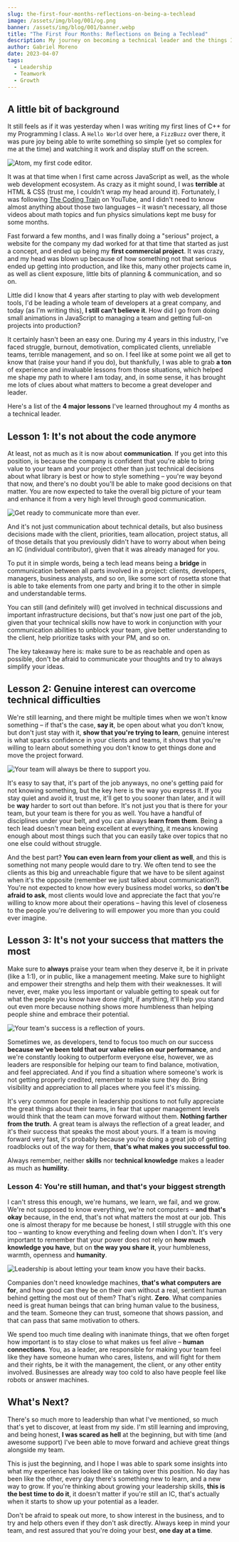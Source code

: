 ```yaml
---
slug: the-first-four-months-reflections-on-being-a-techlead
image: /assets/img/blog/001/og.png
banner: /assets/img/blog/001/banner.webp
title: "The First Four Months: Reflections on Being a Techlead"
description: My journey on becoming a technical leader and the things I've learned so far.
author: Gabriel Moreno
date: 2023-04-07
tags:
  - Leadership
  - Teamwork
  - Growth
---
```


## A little bit of background

It still feels as if it was yesterday when I was writing my first lines of C++ for my Programming I class. A `Hello World` over here, a `FizzBuzz` over there, it was pure joy being able to write something so simple (yet so complex for me at the time) and watching it work and display stuff on the screen.

![Atom, my first code editor.](/assets/img/blog/001/atom.webp)

It was at that time when I first came across JavaScript as well, as the whole web development ecosystem. As crazy as it might sound, I was **terrible** at HTML & CSS (trust me, I couldn't wrap my head around it). Fortunately, I was following [The Coding Train](https://www.youtube.com/@TheCodingTrain) on YouTube, and I didn't need to know almost anything about those two languages – it wasn't necessary, all those videos about math topics and fun physics simulations kept me busy for some months.

Fast forward a few months, and I was finally doing a "serious" project, a website for the company my dad worked for at that time that started as just a concept, and ended up being my **first commercial project**. It was crazy, and my head was blown up because of how something not that serious ended up getting into production, and like this, many other projects came in, as well as client exposure, little bits of planning & communication, and so on.

Little did I know that 4 years after starting to play with web development tools, I'd be leading a whole team of developers at a great company, and today (as I'm writing this), **I still can't believe it**. How did I go from doing small animations in JavaScript to managing a team and getting full-on projects into production?

It certainly hasn't been an easy one. During my 4 years in this industry, I've faced struggle, burnout, demotivation, complicated clients, unreliable teams, terrible management, and so on. I feel like at some point we all get to know that (raise your hand if you do), but thankfully, I was able to grab **a ton** of experience and invaluable lessons from those situations, which helped me shape my path to where I am today, and, in some sense, it has brought me lots of clues about what matters to become a great developer and leader.

Here's a list of the **4 major lessons** I've learned throughout my 4 months as a technical leader.

## Lesson 1: It's not about the code anymore

At least, not as much as it is now about **communication**. If you get into this position, is because the company is confident that you're able to bring value to your team and your project other than just technical decisions about what library is best or how to style something – you're way beyond that now, and there's no doubt you'll be able to make good decisions on that matter. You are now expected to take the overall big picture of your team and enhance it from a very high level through good communication.

![Get ready to communicate more than ever.](/assets/img/blog/001/communication.webp)

And it's not just communication about technical details, but also business decisions made with the client, priorities, team allocation, project status, all of those details that you previously didn't have to worry about when being an IC (individual contributor), given that it was already managed for you.

To put it in simple words, being a tech lead means being a **bridge** in communication between all parts involved in a project: clients, developers, managers, business analysts, and so on, like some sort of rosetta stone that is able to take elements from one party and bring it to the other in simple and understandable terms.

You can still (and definitely will) get involved in technical discussions and important infrastructure decisions, but that's now just one part of the job, given that your technical skills now have to work in conjunction with your communication abilities to unblock your team, give better understanding to the client, help prioritize tasks with your PM, and so on.

The key takeaway here is: make sure to be as reachable and open as possible, don't be afraid to communicate your thoughts and try to always simplify your ideas.

## Lesson 2: Genuine interest can overcome technical difficulties

We're still learning, and there might be multiple times when we won't know something – if that's the case, **say it**, be open about what you don't know, but don't just stay with it, **show that you're trying to learn**, genuine interest is what sparks confidence in your clients and teams, it shows that you're willing to learn about something you don't know to get things done and move the project forward.

![Your team will always be there to support you.](/assets/img/blog/001/team.webp)

It's easy to say that, it's part of the job anyways, no one's getting paid for not knowing something, but the key here is the way you express it. If you stay quiet and avoid it, trust me, it'll get to you sooner than later, and it will be **way** harder to sort out than before. It's not just you that is there for your team, but your team is there for you as well. You have a handful of disciplines under your belt, and you can always **learn from them**. Being a tech lead doesn't mean being excellent at everything, it means knowing enough about most things such that you can easily take over topics that no one else could without struggle.

And the best part? **You can even learn from your client as well**, and this is something not many people would dare to try. We often tend to see the clients as this big and unreachable figure that we have to be silent against when it's the opposite (remember we just talked about communication?). You're not expected to know how every business model works, so **don't be afraid to ask**, most clients would love and appreciate the fact that you're willing to know more about their operations – having this level of closeness to the people you're delivering to will empower you more than you could ever imagine.

## Lesson 3: It's not your success that matters the most

Make sure to **always** praise your team when they deserve it, be it in private (like a 1:1), or in public, like a management meeting. Make sure to highlight and empower their strengths and help them with their weaknesses. It will never, ever, make you less important or valuable getting to speak out for what the people you know have done right, if anything, it'll help you stand out even more because nothing shows more humbleness than helping people shine and embrace their potential.

![Your team's success is a reflection of yours.](/assets/img/blog/001/success.webp)

Sometimes we, as developers, tend to focus too much on our success **because we've been told that our value relies on our performance**, and we're constantly looking to outperform everyone else, however, we as leaders are responsible for helping our team to find balance, motivation, and feel appreciated. And if you find a situation where someone's work is not getting properly credited, remember to make sure they do. Bring visibility and appreciation to all places where you feel it's missing.

It's very common for people in leadership positions to not fully appreciate the great things about their teams, in fear that upper management levels would think that the team can move forward without them. **Nothing farther from the truth**. A great team is always the reflection of a great leader, and it's their success that speaks the most about yours. If a team is moving forward very fast, it's probably because you're doing a great job of getting roadblocks out of the way for them, **that's what makes you successful too**.

Always remember, neither **skills** nor **technical knowledge** makes a leader as much as **humility**.

### Lesson 4: You're still human, and that's your biggest strength

I can't stress this enough, we're humans, we learn, we fail, and we grow. We're not supposed to know everything, we're not computers – **and that's okay** because, in the end, that's not what matters the most at our job. This one is almost therapy for me because be honest, I still struggle with this one too – wanting to know everything and feeling down when I don't. It's very important to remember that your power does not rely on **how much knowledge you have**, but on **the way you share it**, your humbleness, warmth, openness and **humanity**.

![Leadership is about letting your team know you have their backs.](/assets/img/blog/001/leadership.webp)

Companies don't need knowledge machines, **that's what computers are for**, and how good can they be on their own without a real, sentient human behind getting the most out of them? That's right. **Zero**. What companies need is great human beings that can bring human value to the business, and the team. Someone they can trust, someone that shows passion, and that can pass that same motivation to others.

We spend too much time dealing with inanimate things, that we often forget how important is to stay close to what makes us feel alive – **human connections**. You, as a leader, are responsible for making your team feel like they have someone human who cares, listens, and will fight for them and their rights, be it with the management, the client, or any other entity involved. Businesses are already way too cold to also have people feel like robots or answer machines.

## What's Next?

There's so much more to leadership than what I've mentioned, so much that's yet to discover, at least from my side. I'm still learning and improving, and being honest, **I was scared as hell** at the beginning, but with time (and awesome support) I've been able to move forward and achieve great things alongside my team.

This is just the beginning, and I hope I was able to spark some insights into what my experience has looked like on taking over this position. No day has been like the other, every day there's something new to learn, and a new way to grow. If you're thinking about growing your leadership skills, **this is the best time to do it**, it doesn't matter if you're still an IC, that's actually when it starts to show up your potential as a leader.

Don't be afraid to speak out more, to show interest in the business, and to try and help others even if they don't ask directly. Always keep in mind your team, and rest assured that you're doing your best, **one day at a time**.
